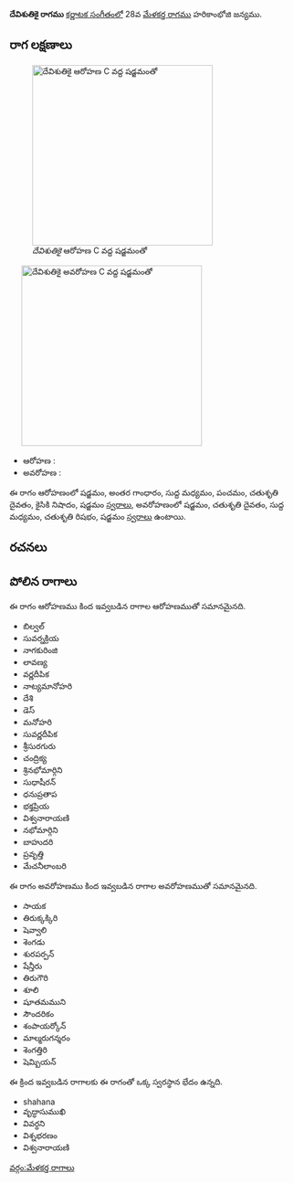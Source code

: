 {{Infobox ragam
	| name          	= దేవిశుతికై
	| synonym	    	= 
	| mela          	= 
	| chakra        	= 
	| janaka        	= 
	| type          	= షడవ-స్వరాంతర
	| arohanam      	= {{svaraC|S|G3|M1|P|D2|N2|S'}} 
	| avarohanam    	= {{svaraC|S'|D2|M1|R2|S}}
	| jeeva         	=
	| chhaya        	=
	| nyasa         	=
	| vishesha      	= 
	| equivalent  		= 
}}
{{కర్ణాటక సంగీత రాగాలు}}
'''దేవిశుతికై రాగము''' [[కర్ణాటక సంగీతం]]లో 28వ [[మేళకర్త రాగము]] హరికాంభోజి జన్యము. 


==రాగ లక్షణాలు==
[[Image:devishutikai_ar_kb2wiki.png|thumb|right|316px|''దేవిశుతికై'' ఆరోహణ C వద్ద షడ్జమంతో]]
	[[Image:devishutikai_av_kb2wiki.png|thumb|right|316px|''దేవిశుతికై'' అవరోహణ C వద్ద షడ్జమంతో]]

* ఆరోహణ : {{svaraC|S|G3|M1|P|D2|N2|S'}} 
* అవరోహణ : {{svaraC|S'|D2|M1|R2|S}}

ఈ రాగం ఆరోహణంలో షడ్జమం, అంతర గాంధారం, సుద్ద మధ్యమం, పంచమం, చతుశృతి దైవతం, కైసికి నిషాదం, షడ్జమం [[స్వరాలు]], అవరోహణంలో షడ్జమం, చతుశృతి దైవతం, సుద్ద మధ్యమం, చతుశృతి రిషభం, షడ్జమం [[స్వరాలు]] ఉంటాయి.

==రచనలు==



==పోలిన రాగాలు==
ఈ రాగం ఆరోహణము కింద ఇవ్వబడిన రాగాల ఆరోహణముతో సమానమైనది.
* బిల్వల్
* సువర్నక్రియ
* నాగకురింజి
* లావణ్య
* వర్ణదీపిక
* నాట్యమానోహరి
* దేశి
* డెస్
* మనోహరి
* సువర్ణదీపిక
* శ్రీసురగురు
* చంద్రిక్య
* శ్రినభోమార్గిని
* సుధాషీరన్
* ధనుప్రతాప
* భక్తప్రియ
* విశ్వనారాయణి
* నభోమార్గిని
* బాహుదరి
* ప్రవృత్తి
* మేచనీలాంబరి

ఈ రాగం అవరోహణము కింద ఇవ్వబడిన రాగాల అవరోహణముతో సమానమైనది.
* సాయక
* తిరుక్కక్కిరి
* షెవ్వాలి
* శెంగడు
* శురపర్పన్
* షేన్తీరు
* తిరుగౌరి
* శూలి
* షూతమముని
*  సౌందరికం
* శంపాయర్కోన్
* మాల్మరుగన్శరం
* శెంగత్తిరి
* షెమ్బియన్

ఈ క్రింద ఇవ్వబడిన రాగాలకు ఈ రాగంతో ఒక్క స్వరస్థాన భేదం ఉన్నది.
* shahana
* వృద్ధాసుముఖి
* వివర్ధని
* విశ్నభరణం
* విశ్వనారాయణి



[[వర్గం:మేళకర్త రాగాలు]]